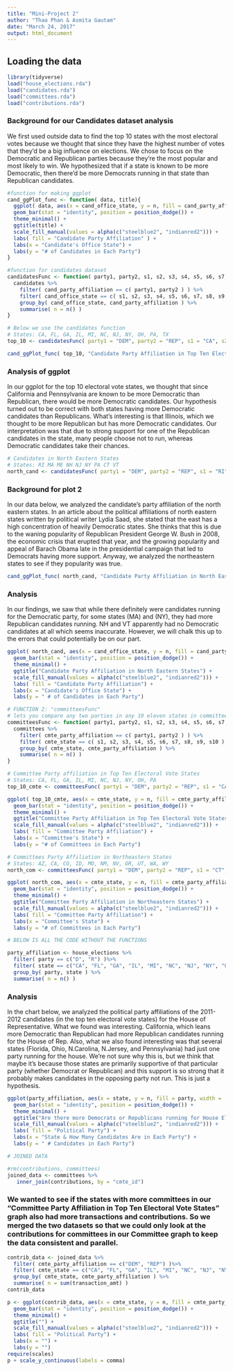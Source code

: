 ```yaml
---
title: "Mini-Project 2"
author: "Thao Phan & Asmita Gautam"
date: "March 24, 2017"
output: html_document
---
```


## Loading the data

```r
library(tidyverse)
load("house_elections.rda")
load("candidates.rda")
load("committees.rda")
load("contributions.rda")
```

### Background for our Candidates dataset analysis

We first used outside data to find the top 10 states with the most electoral votes because we thought that since they have the highest number of votes that they'd be a big influence on elections. We chose to focus on the Democratic and Republican parties because they're the most popular and most likely to win. We hypothesized that if a state is known to be more Democratic, then there'd be more Democrats running in that state than Republican candidates. 

```r
#function for making ggplot
cand_ggPlot_func <- function( data, title){
  ggplot( data, aes(x = cand_office_state, y = n, fill = cand_party_affiliation, width = .5)) +  
  geom_bar(stat = "identity", position = position_dodge()) +
  theme_minimal() +
  ggtitle(title) +
  scale_fill_manual(values = alpha(c("steelblue2", "indianred2"))) +
  labs( fill = "Candidate Party Affiliation" ) +
  labs(x = "Candidate's Office State") +
  labs(y = "# of Candidates in Each Party")
}
```

```r
#function for candidates dataset
candidatesFunc <- function( party1, party2, s1, s2, s3, s4, s5, s6, s7, s8, s9, s10 ) {
  candidates %>%
    filter( cand_party_affiliation == c( party1, party2 ) ) %>%
    filter( cand_office_state == c( s1, s2, s3, s4, s5, s6, s7, s8, s9, s10 ) ) %>%
    group_by( cand_office_state, cand_party_affiliation ) %>%
    summarise( n = n() )
}
```

```r
# Below we use the candidates function
# States: CA, FL, GA, IL, MI, NC, NJ, NY, OH, PA, TX
top_10 <- candidatesFunc( party1 = "DEM", party2 = "REP", s1 = "CA", s2 = "FL", s3 = "GA", s4 = "IL", s5 = "MI", s6 = "NC", s7  = "NJ", s8 = "NY", s9 = "OH", s10 = "PA" )
```


```r
cand_ggPlot_func( top_10, "Candidate Party Affiliation in Top Ten Electoral Vote States")
```

### Analysis of ggplot 
In our ggplot for the top 10 electoral vote states, we thought that since California and Pennsylvania are known to be more Democratic than Republican, there would be more Democratic candidates. Our hypothesis turned out to be correct with both states having more Democratic candidates than Republicans. What's interesting is that Illinois, which we thought to be more Republican but has more Democratic candidates. Our interpretation was that due to strong support for one of the Republican candidates in the state, many people choose not to run, whereas Democratic candidates take their chances.

```r
# Candidates in North Eastern States
# States: RI MA ME NH NJ NY PA CT VT 
north_cand <- candidatesFunc( party1 = "DEM", party2 = "REP", s1 = "RI", s2 = "MA", s3 = "ME", s4 = "PA", s5 = "NJ", s6 = "NY", s7  = "NH", s8 = "CT", s9 = "VT", s10 = NA )
```

### Background for plot 2
In our data below, we analyzed the candidate's party affiliation of the north eastern states. In an article about the political affiliations of north eastern states written by political writer Lydia Saad, she stated that the east has a high concentration of heavily Democratic states. She thinks that this is due to the waning popularity of Republican President George W. Bush in 2008, the economic crisis that erupted that year, and the growing popularity and appeal of Barach Obama late in the presidential campaign that led to Democrats having more support. Anyway, we analyzed the northeastern states to see if they popularity was true. 

```r
cand_ggPlot_func( north_cand, "Candidate Party Affiliation in North Eastern States")
```

### Analysis
In our findings, we saw that while there definitely were candidates running for the Democratic party, for some states (MA) and (NY), they had more Republican candidates running. NH and VT apparently had no Democratic candidates at all which seems inaccurate. However, we will chalk this up to the errors that could potentially be on our part. 


```r
ggplot( north_cand, aes(x = cand_office_state, y = n, fill = cand_party_affiliation, width = .5)) +
  geom_bar(stat = "identity", position = position_dodge()) +
  theme_minimal() +
  ggtitle("Candidate Party Affiliation in North Eastern States") +
  scale_fill_manual(values = alpha(c("steelblue2", "indianred2"))) +
  labs( fill = "Candidate Party Affiliation") +
  labs(x = "Candidate's Office State") +
  labs(y = " # of Candidates in Each Party")

```


```r
# FUNCTION 2: "committeesFunc"
# lets you compare any two parties in any 10 eleven states in committees data set
committeesFunc <- function( party1, party2, s1, s2, s3, s4, s5, s6, s7, s8, s9, s10 ) {
  committees %>%
    filter( cmte_party_affiliation == c( party1, party2 ) ) %>%
    filter( cmte_state == c( s1, s2, s3, s4, s5, s6, s7, s8, s9, s10 ) ) %>%
    group_by( cmte_state, cmte_party_affiliation ) %>%
    summarise( n = n() )
}
```


```r
# Committee Party affiliation in Top Ten Electoral Vote States
# States: CA, FL, GA, IL, MI, NC, NJ, NY, OH, PA
top_10_cmte <- committeesFunc( party1 = "DEM", party2 = "REP", s1 = "CA", s2 = "FL", s3 = "GA", s4 = "IL", s5 = "MI", s6 = "NC", s7  = "NJ", s8 = "NY", s9 = "OH", s10 = "PA")
```

```r
ggplot( top_10_cmte, aes(x = cmte_state, y = n, fill = cmte_party_affiliation, width = .5) ) +
  geom_bar(stat = "identity", position = position_dodge()) +
  theme_minimal() +
  ggtitle("Committee Party Affiliation in Top Ten Electoral Vote States") +
  scale_fill_manual(values = alpha(c("steelblue2", "indianred2"))) +
  labs( fill = "Committee Party Affiliation") +
  labs(x = "Committee's State") +
  labs(y = "# of Committees in Each Party")

```


```r
# Committees Party Affiliation in Northeastern States
# States: AZ, CA, CO, ID, MO, NM, NV, OR, UT, WA, WY
north_com <- committeesFunc( party1 = "DEM", party2 = "REP", s1 = "CT", s2 = "MA", s3 = "ME", s4 = "NH", s5 = "NJ", s6 = "NY", s7  = "PA", s8 = "RI", s9 = "VT", s10 = "0"  )
```

```r
ggplot( north_com, aes(x = cmte_state, y = n, fill = cmte_party_affiliation, width = .5) ) +
  geom_bar(stat = "identity", position = position_dodge()) +
  theme_minimal() +
  ggtitle("Committee Party Affiliation in Northeastern States") +
  scale_fill_manual(values = alpha(c("steelblue2", "indianred2"))) +
  labs( fill = "Committee Party Affiliation") +
  labs(x = "Committee's State") +
  labs(y = "# of Committees in Each Party")
```


```r

# BELOW IS ALL THE CODE WITHOUT THE FUNCTIONS

party_affiliation <- house_elections %>%
  filter( party == c("D", "R") )%>%
  filter( state == c("CA", "FL", "GA", "IL", "MI", "NC", "NJ", "NY", "OH", "PA", "TX")) %>%
  group_by( party, state ) %>%
  summarise( n = n() )
```

### Analysis 
In the chart below, we analyzed the political party affiliations of the 2011-2012 candidates (in the top ten electoral vote states) for the House of Representative. What we found was interesting. California, which leans more Democratic than Republican had more Republican candidates running for the House of Rep. Also, what we also found interesting was that several states (Florida, Ohio, N.Carolina, N.Jersey, and Pennsylvania) had just one party running for the house. We're not sure why this is, but we think that maybe it's because those states are primarily supportive of that particular party (whether Democrat or Republican) and this support is so strong that it probably makes candidates in the opposing party not run. This is just a hypothesis.  

```r
ggplot(party_affiliation, aes(x = state, y = n, fill = party, width = .5)) +
  geom_bar(stat = "identity", position = position_dodge()) +
  theme_minimal() +
  ggtitle("Are there more Democrats or Republicans running for House Elections?") +
  scale_fill_manual(values = alpha(c("steelblue2", "indianred2"))) +
  labs( fill = "Political Party") +
  labs(x = "State & How Many Candidates Are in Each Party") +
  labs(y = " # Candidates in Each Party")

```



```r

# JOINED DATA

#rm(contributions, committees)
joined_data <- committees %>%
   inner_join(contributions, by = "cmte_id")
```


### We wanted to see if the states with more committees in our "Committee Party Affiliation in Top Ten Electoral Vote States" graph also had more transactions and contributions. So we merged the two datasets so that we could only look at the contributions for committees in our Committee graph to keep the data consistent and parallel. 

```r
contrib_data <- joined_data %>%
  filter( cmte_party_affiliation == c("DEM", "REP") )%>%
  filter( cmte_state == c("CA", "FL", "GA", "IL", "MI", "NC", "NJ", "NY", "OH", "PA", "TX")) %>%
  group_by( cmte_state, cmte_party_affiliation ) %>%
  summarise( n = sum(transaction_amt) )
contrib_data
```

```r
p <- ggplot(contrib_data, aes(x = cmte_state, y = n, fill = cmte_party_affiliation, width = .5)) +
  geom_bar(stat = "identity", position = position_dodge()) +
  theme_minimal() +
  ggtitle("") +
  scale_fill_manual(values = alpha(c("steelblue2", "indianred2"))) +
  labs( fill = "Political Party") +
  labs(x = "") +
  labs(y = "")
require(scales)
p + scale_y_continuous(labels = comma)
```





